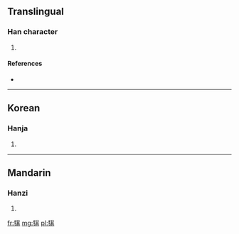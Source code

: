 ==Translingual==

===Han character===
{{Han char|rn=94|rad=犬|as=08|sn=11|four=|canj=大竹廿一金 (KHTMC)}}

# {{defn|Han|sort=犬08}}

====References====
* {{Han ref|kx=0712.170|dkj=20464|dj=1124.200|hdz=21351.100|uh=7309|ud=29449}}

----

==Korean==

===Hanja===
{{ko-hanja|hangeul=기|eumhun=|rv=gi|mr=ki|y=ki}}

# {{defn|Korean|sort=犬08}}

----

==Mandarin==

===Hanzi===
{{cmn-hanzi|pin=[[qí]] ([[qi2]])|wg=ch'i<sup>2</sup>}}

# {{defn|Mandarin|sort=犬08}}

[[fr:猉]]
[[mg:猉]]
[[pl:猉]]